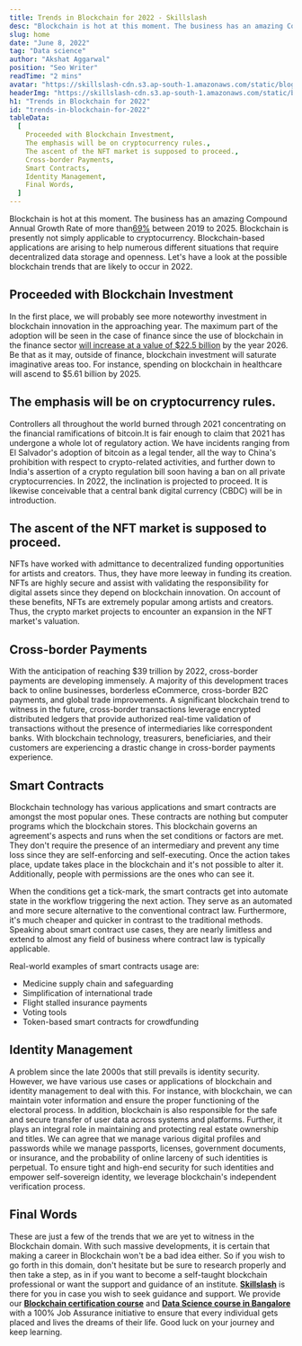 ```yaml
---
title: Trends in Blockchain for 2022 - Skillslash
desc: "Blockchain is hot at this moment. The business has an amazing Compound Annual Growth Rate of more than 69% between 2019 to 2025."
slug: home
date: "June 8, 2022"
tag: "Data science"
author: "Akshat Aggarwal"
position: "Seo Writer"
readTime: "2 mins"
avatar: "https://skillslash-cdn.s3.ap-south-1.amazonaws.com/static/blog/avatar-02.webp"
headerImg: "https://skillslash-cdn.s3.ap-south-1.amazonaws.com/static/blog/blockchain-technology-595xh.webp"
h1: "Trends in Blockchain for 2022"
id: "trends-in-blockchain-for-2022"
tableData:
  [
    Proceeded with Blockchain Investment,
    The emphasis will be on cryptocurrency rules.,
    The ascent of the NFT market is supposed to proceed.,
    Cross-border Payments,
    Smart Contracts,
    Identity Management,
    Final Words,
  ]
---
```


Blockchain is hot at this moment. The business has an amazing Compound Annual Growth Rate of more than[69%](https://findly.in/blockchain-statistics/) between 2019 to 2025. Blockchain is presently not simply applicable to cryptocurrency. Blockchain-based applications are arising to help numerous different situations that require decentralized data storage and openness. Let&#39;s have a look at the possible blockchain trends that are likely to occur in 2022.

##

## **Proceeded with Blockchain Investment**

In the first place, we will probably see more noteworthy investment in blockchain innovation in the approaching year. The maximum part of the adoption will be seen in the case of finance since the use of blockchain in the finance sector [will increase at a value of $22.5 billion](https://www.statista.com/statistics/1229290/blockchain-in-banking-and-financial-services-market-size/) by the year 2026. Be that as it may, outside of finance, blockchain investment will saturate imaginative areas too. For instance, spending on blockchain in healthcare will ascend to $5.61 billion by 2025.

##

## **The emphasis will be on cryptocurrency rules.**

Controllers all throughout the world burned through 2021 concentrating on the financial ramifications of bitcoin.It is fair enough to claim that 2021 has undergone a whole lot of regulatory action. We have incidents ranging from El Salvador&#39;s adoption of bitcoin as a legal tender, all the way to China&#39;s prohibition with respect to crypto-related activities, and further down to India&#39;s assertion of a crypto regulation bill soon having a ban on all private cryptocurrencies. In 2022, the inclination is projected to proceed. It is likewise conceivable that a central bank digital currency (CBDC) will be in introduction.

##

## **The ascent of the NFT market is supposed to proceed.**

NFTs have worked with admittance to decentralized funding opportunities for artists and creators. Thus, they have more leeway in funding its creation. NFTs are highly secure and assist with validating the responsibility for digital assets since they depend on blockchain innovation. On account of these benefits, NFTs are extremely popular among artists and creators. Thus, the crypto market projects to encounter an expansion in the NFT market&#39;s valuation.

##

## **Cross-border Payments**

With the anticipation of reaching $39 trillion by 2022, cross-border payments are developing immensely. A majority of this development traces back to online businesses, borderless eCommerce, cross-border B2C payments, and global trade improvements. A significant blockchain trend to witness in the future, cross-border transactions leverage encrypted distributed ledgers that provide authorized real-time validation of transactions without the presence of intermediaries like correspondent banks. With blockchain technology, treasurers, beneficiaries, and their customers are experiencing a drastic change in cross-border payments experience.

##

## **Smart Contracts**

Blockchain technology has various applications and smart contracts are amongst the most popular ones. These contracts are nothing but computer programs which the blockchain stores. This blockchain governs an agreement&#39;s aspects and runs when the set conditions or factors are met. They don&#39;t require the presence of an intermediary and prevent any time loss since they are self-enforcing and self-executing. Once the action takes place, update takes place in the blockchain and it&#39;s not possible to alter it. Additionally, people with permissions are the ones who can see it.

When the conditions get a tick-mark, the smart contracts get into automate state in the workflow triggering the next action. They serve as an automated and more secure alternative to the conventional contract law. Furthermore, it&#39;s much cheaper and quicker in contrast to the traditional methods. Speaking about smart contract use cases, they are nearly limitless and extend to almost any field of business where contract law is typically applicable.

Real-world examples of smart contracts usage are:

- Medicine supply chain and safeguarding
- Simplification of international trade
- Flight stalled insurance payments
- Voting tools
- Token-based smart contracts for crowdfunding

##

## **Identity Management**

A problem since the late 2000s that still prevails is identity security. However, we have various use cases or applications of blockchain and identity management to deal with this. For instance, with blockchain, we can maintain voter information and ensure the proper functioning of the electoral process. In addition, blockchain is also responsible for the safe and secure transfer of user data across systems and platforms. Further, it plays an integral role in maintaining and protecting real estate ownership and titles. We can agree that we manage various digital profiles and passwords while we manage passports, licenses, government documents, or insurance, and the probability of online larceny of such identities is perpetual. To ensure tight and high-end security for such identities and empower self-sovereign identity, we leverage blockchain&#39;s independent verification process.

##

## **Final Words**

These are just a few of the trends that we are yet to witness in the Blockchain domain. With such massive developments, it is certain that making a career in Blockchain won&#39;t be a bad idea either. So if you wish to go forth in this domain, don&#39;t hesitate but be sure to research properly and then take a step, as in if you want to become a self-taught blockchain professional or want the support and guidance of an institute. [**Skillslash**](https://skillslash.com/) is there for you in case you wish to seek guidance and support. We provide our [**Blockchain certification course**](https://skillslash.com/block-chain-course-with-certification/) and [**Data Science course in Bangalore**](https://skillslash.com/data-science-course-in-bangalore/) with a 100% Job Assurance initiative to ensure that every individual gets placed and lives the dreams of their life. Good luck on your journey and keep learning.
